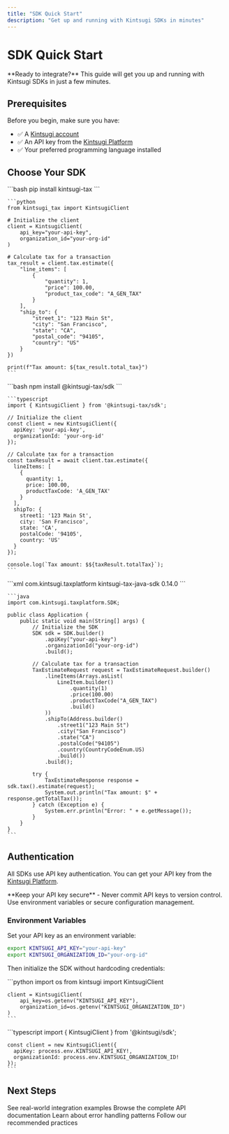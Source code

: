 ```yaml
---
title: "SDK Quick Start"
description: "Get up and running with Kintsugi SDKs in minutes"
---
```


# SDK Quick Start

<Note>
**Ready to integrate?** This guide will get you up and running with Kintsugi SDKs in just a few minutes.
</Note>

## Prerequisites

Before you begin, make sure you have:
- ✅ A [Kintsugi account](https://app.trykintsugi.com/signup)
- ✅ An API key from the [Kintsugi Platform](https://app.trykintsugi.com/)
- ✅ Your preferred programming language installed

## Choose Your SDK

<Tabs>
  <Tab title="Python">
    ```bash
    pip install kintsugi-tax
    ```
    
    ```python
    from kintsugi_tax import KintsugiClient
    
    # Initialize the client
    client = KintsugiClient(
        api_key="your-api-key",
        organization_id="your-org-id"
    )
    
    # Calculate tax for a transaction
    tax_result = client.tax.estimate({
        "line_items": [
            {
                "quantity": 1,
                "price": 100.00,
                "product_tax_code": "A_GEN_TAX"
            }
        ],
        "ship_to": {
            "street_1": "123 Main St",
            "city": "San Francisco",
            "state": "CA",
            "postal_code": "94105",
            "country": "US"
        }
    })
    
    print(f"Tax amount: ${tax_result.total_tax}")
    ```
  </Tab>
  
  <Tab title="TypeScript">
    ```bash
    npm install @kintsugi-tax/sdk
    ```
    
    ```typescript
    import { KintsugiClient } from '@kintsugi-tax/sdk';
    
    // Initialize the client
    const client = new KintsugiClient({
      apiKey: 'your-api-key',
      organizationId: 'your-org-id'
    });
    
    // Calculate tax for a transaction
    const taxResult = await client.tax.estimate({
      lineItems: [
        {
          quantity: 1,
          price: 100.00,
          productTaxCode: 'A_GEN_TAX'
        }
      ],
      shipTo: {
        street1: '123 Main St',
        city: 'San Francisco',
        state: 'CA',
        postalCode: '94105',
        country: 'US'
      }
    });
    
    console.log(`Tax amount: $${taxResult.totalTax}`);
    ```
  </Tab>
  
  <Tab title="Java">
    ```xml
    <dependency>
        <groupId>com.kintsugi.taxplatform</groupId>
        <artifactId>kintsugi-tax-java-sdk</artifactId>
        <version>0.14.0</version>
    </dependency>
    ```
    
    ```java
    import com.kintsugi.taxplatform.SDK;
    
    public class Application {
        public static void main(String[] args) {
            // Initialize the SDK
            SDK sdk = SDK.builder()
                .apiKey("your-api-key")
                .organizationId("your-org-id")
                .build();
            
            // Calculate tax for a transaction
            TaxEstimateRequest request = TaxEstimateRequest.builder()
                .lineItems(Arrays.asList(
                    LineItem.builder()
                        .quantity(1)
                        .price(100.00)
                        .productTaxCode("A_GEN_TAX")
                        .build()
                ))
                .shipTo(Address.builder()
                    .street1("123 Main St")
                    .city("San Francisco")
                    .state("CA")
                    .postalCode("94105")
                    .country(CountryCodeEnum.US)
                    .build())
                .build();
            
            try {
                TaxEstimateResponse response = sdk.tax().estimate(request);
                System.out.println("Tax amount: $" + response.getTotalTax());
            } catch (Exception e) {
                System.err.println("Error: " + e.getMessage());
            }
        }
    }
    ```
  </Tab>
</Tabs>

## Authentication

All SDKs use API key authentication. You can get your API key from the [Kintsugi Platform](https://app.trykintsugi.com/).

<Warning>
**Keep your API key secure** - Never commit API keys to version control. Use environment variables or secure configuration management.
</Warning>

### Environment Variables

Set your API key as an environment variable:

```bash
export KINTSUGI_API_KEY="your-api-key"
export KINTSUGI_ORGANIZATION_ID="your-org-id"
```

Then initialize the SDK without hardcoding credentials:

<Tabs>
  <Tab title="Python">
    ```python
    import os
    from kintsugi import KintsugiClient
    
    client = KintsugiClient(
        api_key=os.getenv("KINTSUGI_API_KEY"),
        organization_id=os.getenv("KINTSUGI_ORGANIZATION_ID")
    )
    ```
  </Tab>
  
  <Tab title="TypeScript">
    ```typescript
    import { KintsugiClient } from '@kintsugi/sdk';
    
    const client = new KintsugiClient({
      apiKey: process.env.KINTSUGI_API_KEY!,
      organizationId: process.env.KINTSUGI_ORGANIZATION_ID!
    });
    ```
  </Tab>
</Tabs>

## Next Steps

<CardGroup cols={2}>
  <Card title="Explore Examples" icon="code" href="/docs/sdks/examples">
    See real-world integration examples
  </Card>
  <Card title="API Reference" icon="book" href="/reference">
    Browse the complete API documentation
  </Card>
  <Card title="Error Handling" icon="exclamation-triangle" href="/docs/sdks/error-handling">
    Learn about error handling patterns
  </Card>
  <Card title="Best Practices" icon="star" href="/docs/sdks/best-practices">
    Follow our recommended practices
  </Card>
</CardGroup>
